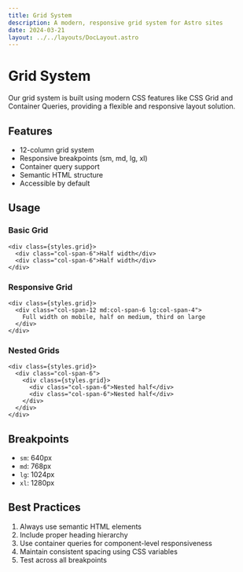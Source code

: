 ```yaml
---
title: Grid System
description: A modern, responsive grid system for Astro sites
date: 2024-03-21
layout: ../../layouts/DocLayout.astro
---
```


# Grid System

Our grid system is built using modern CSS features like CSS Grid and Container Queries, providing a flexible and responsive layout solution.

## Features

- 12-column grid system
- Responsive breakpoints (sm, md, lg, xl)
- Container query support
- Semantic HTML structure
- Accessible by default

## Usage

### Basic Grid

```astro
<div class={styles.grid}>
  <div class="col-span-6">Half width</div>
  <div class="col-span-6">Half width</div>
</div>
```

### Responsive Grid

```astro
<div class={styles.grid}>
  <div class="col-span-12 md:col-span-6 lg:col-span-4">
    Full width on mobile, half on medium, third on large
  </div>
</div>
```

### Nested Grids

```astro
<div class={styles.grid}>
  <div class="col-span-6">
    <div class={styles.grid}>
      <div class="col-span-6">Nested half</div>
      <div class="col-span-6">Nested half</div>
    </div>
  </div>
</div>
```

## Breakpoints

- `sm`: 640px
- `md`: 768px
- `lg`: 1024px
- `xl`: 1280px

## Best Practices

1. Always use semantic HTML elements
2. Include proper heading hierarchy
3. Use container queries for component-level responsiveness
4. Maintain consistent spacing using CSS variables
5. Test across all breakpoints 